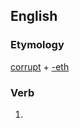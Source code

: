 ==English==

===Etymology===
[[corrupt]] + [[-eth]]

===Verb===
{{infl|en|verb form}}

# {{archaic third-person singular of|corrupt}}